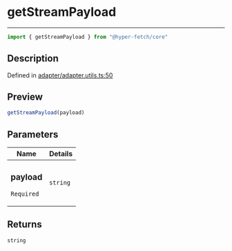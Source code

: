 

# getStreamPayload

<div class="api-docs__separator" data-reactroot="">

---

</div><div class="api-docs__import" data-reactroot="">

```ts
import { getStreamPayload } from "@hyper-fetch/core"
```

</div><div class="api-docs__section">

## Description

</div><div class="api-docs__description"><span class="api-docs__do-not-parse">



</span></div><p class="api-docs__definition">

Defined in [adapter/adapter.utils.ts:50](https://github.com/BetterTyped/hyper-fetch/blob/c3e2c45/packages/core/src/adapter/adapter.utils.ts#L50)

</p><div class="api-docs__section">

## Preview

</div><div class="api-docs__preview fn">

```ts
getStreamPayload(payload)
```

</div><div class="api-docs__section">

## Parameters

</div><div class="api-docs__parameters"><table><thead><tr><th>Name</th><th>Details</th></tr></thead><tbody><tr param-data="payload"><td class="api-docs__param-name required">

### payload 

`Required`

</td><td class="api-docs__param-type">

`string`

</td></tr></tbody></table></div><div class="api-docs__section">

## Returns

</div><div class="api-docs__returns">

```ts
string
```

</div>